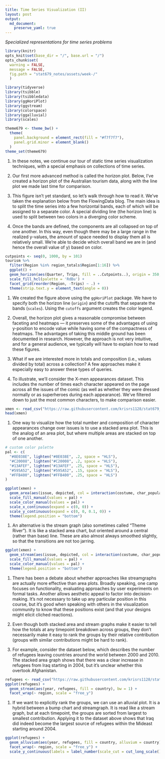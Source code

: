 ```yaml
---
title: Time Series Visualization (II)
layout: post
output: 
  md_document:
    preserve_yaml: true
---
```


_Specialized representations for time series problems_

```r
library(knitr)
opts_knit$set(base_dir = "/", base.url = "/")
opts_chunk$set(
  warning = FALSE, 
  message = FALSE,
  fig.path = "stat679_notes/assets/week-/"
  )
```
```r
library(tidyverse)
library(tsibble)
library(tsibbledata)
library(ggHoriPlot)
library(ggstream)
library(colorspace)
library(ggalluvial)
library(scales)

theme679 <- theme_bw() +
  theme(
    panel.background = element_rect(fill = "#f7f7f7"),
    panel.grid.minor = element_blank()
  )
theme_set(theme679)
```


1. In these notes, we continue our tour of static time series visualization
techniques, with a special emphasis on collections of time series.

1. Our first more advanced method is called the horizon plot. Below, I’ve
created a horizon plot of the Australian tourism data, along with the line plot
we made last time for comparison.

1. This figure isn’t yet standard, so let’s walk through how to read it. We’ve
taken the explanation below from the FlowingData blog. The main idea is to split
the time series into a few horizontal bands, each of which will be assigned to a
separate color. A special dividing line (the horizon line) is used to split
between two colors in a diverging color scheme.

1. Once the bands are defined, the components are all collapsed on top of one
another. In this way, even though there may be a large range in the realized
y-values, the amount of space needed to display them all is relatively small.
We’re able to decide which overall band we are in (and hence the overall value
of y) based on color.

```r
cutpoints <- seq(0, 1000, by = 101)
tourism %>%
  filter(Region %in% region_totals$Region[1:16]) %>%
  ggplot() +
  geom_horizon(aes(Quarter, Trips, fill = ..Cutpoints..), origin = 350, horizonscale = cutpoints) +
  scale_fill_hcl(palette = 'RdBu') +
  facet_grid(reorder(Region, -Trips) ~ .) +
  theme(strip.text.y = element_text(angle = 0))
```

1. We created the figure above using the `ggHoriPlot` package. We have to
specify both the horizon line (`origin`) and the cutoffs that separate the bands
(`scales`). Using the `cutoffs` argument creates the color legend.

1. Overall, the horizon plot gives a reasonable compromise between faceting and
heatmaps — it preserves some of the advantages of using y-position to encode
value while having some of the compactness of heatmaps. The advantages of taking
this middle ground has been documented in research. However, the approach is not
very intuitive, and for a general audience, we typically will have to explain
how to read these figures.

1. What if we are interested more in totals and composition (i.e., values
divided by total) across a collection? A few approaches make it especially easy
to answer these types of queries.

1. To illustrate, we’ll consider the X-men appearances dataset. This includes
the number of times each character appeared on the page across all the issues of
the comic (as well as whether they were dressed normally or as superheroes
during each appearance). We’ve filtered down to just the most common characters,
to make comparison easier.


```r
xmen <- read_csv("https://raw.githubusercontent.com/krisrs1128/stat679_code/main/examples/week7/week7-1/x-men.csv")
head(xmen)
```

1. One way to visualize how the total number and composition of character
appearances change over issues is to use a stacked area plot. This is the analog
of an area plot, but where multiple areas are stacked on top of one another.

```r
# custom color palette
pal <- c(
  "#8E038E", lighten("#8E038E", .2, space = "HLS"),
  "#C20008", lighten("#C20008", .2, space = "HLS"),
  "#13AFEF", lighten("#13AFEF", .25, space = "HLS"),
  "#595A52", lighten("#595A52", .15, space = "HLS"),
  "#FFB400", lighten("#FFB400", .25, space = "HLS")
)

ggplot(xmen) +
  geom_area(aes(issue, depicted, col = interaction(costume, char_popular), fill = interaction(costume, char_popular))) +
  scale_fill_manual(values = pal) +
  scale_color_manual(values = pal) +
  scale_x_continuous(expand = c(0, 0)) +
  scale_y_continuous(expand = c(0, 0, 0.1, 0)) +
  theme(legend.position = "bottom")
```

1. An alternative is the stream graph (also sometimes called “Theme River”). It
is like a stacked area chart, but oriented around a central (rather than base)
line. These are also almost always smoothed slightly, so that the transitions
are not too jarring.

```r
ggplot(xmen) +
  geom_stream(aes(issue, depicted, col = interaction(costume, char_popular), fill = interaction(costume, char_popular)), bw = 0.4) +
  scale_fill_manual(values = pal) +
  scale_color_manual(values = pal) +
  theme(legend.position = "bottom")
```

1. There has been a debate about whether approaches like streamgraphs are
actually more effective than area plots. Broadly speaking, one camp focuses on
functionality, evaluating approaches by user experiments on formal tasks.
Another allows aesthetic appeal to factor into decision-making. It’s not
necessary to take up any particular position in this course, but it’s good when
speaking with others in the visualization community to know that these positions
exist (and that your designs might elicit cliched reactions).

1. Even though both stacked area and stream graphs make it easier to tell how
the totals at any timepoint breakdown across groups, they don’t necessarily make
it easy to rank the groups by their relative contribution (groups with similar
contributions might be hard to rank).

1. For example, consider the dataset below, which describes the number of
refugees leaving countries around the world between 2000 and 2010. The stacked
area graph shows that there was a clear increase in refugees from Iraq starting
in 2004, but it’s unclear whether this overtook Afghanistan.

```r
refugees <- read_csv("https://raw.githubusercontent.com/krisrs1128/stat679_code/main/examples/week7/week7-1/refugees.csv")
ggplot(refugees) +
  geom_stream(aes(year, refugees, fill = country), bw = 1) +
  facet_wrap(~ region, scale = "free_y")
```

1. If we want to explicitly rank the groups, we can use an alluvial plot. It is
a hybrid between a bump chart and streamgraph. It is read like a stream graph,
but at each timepoint, the groups are sorted from largest to smallest
contribution. Applying it to the dataset above shows that Iraq did indeed become
the largest source of refugees within the Mideast starting around 2004.

```r
ggplot(refugees) +
  geom_alluvium(aes(year, refugees, fill = country, alluvium = country), decreasing = FALSE, alpha = 0.9) +
  facet_wrap(~ region, scale = "free_y") +
  scale_y_continuous(labels = label_number(scale_cut = cut_long_scale()))
```
